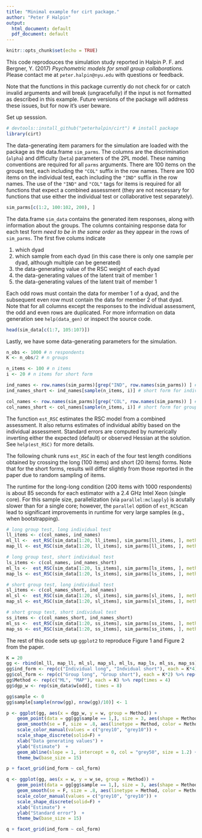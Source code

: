 ```yaml
---
title: "Minimal example for cirt package."
author: "Peter F Halpin"
output:
  html_document: default
  pdf_document: default
---
```


```r
knitr::opts_chunk$set(echo = TRUE)
```

This code reprodouces the simulation study reported in Halpin P. F. and Bergner, Y. (2017) *Psychometric models for small group collaborations.* Please contact me at `peter.halpin@nyu.edu` with questions or feedback. 

Note that the functions in this package currently do not check for or catch invalid arguments and will break (ungracefully) if the input is not formatted as described in this example. Future versions of the package will address these issues, but for now it's user beware.

Set up sesssion.

```r
# devtools::install_github("peterhalpin/cirt") # install package
library(cirt)
```

The data-generating item paramers for the simulation are loaded with the package as the data.frame `sim_parms`. The columns are the discrimination (`alpha`) and difficulty (`beta`) parameters of the 2PL model. These naming conventions are required for all `parms` arguments. There are 100 items on the groups test, each including the `"COL"` suffix in the row names. There are 100 items on the individual test, each including  the `"IND"` suffix in the row names. The use of the `"IND"` and `"COL"` tags for items is required for all functions that expect a combined assessment (they are not necessary for functions that use either the individual test or collaborative test separately).

```r
sim_parms[c(1:2, 100:102, 200), ]
```

The data.frame `sim_data` contains the generated item responses, along with information about the groups. The columns containing response data for each test form *need to be in the same order* as they appear in the rows of `sim_parms`. The first five colums indicate

1. which dyad
2. which sample from each dyad (in this case there is only one sample per dyad, although multiple can be generated)
3. the data-generating value of the RSC weight of each dyad
4. the data-generating values of the latent trait of member 1
5. the data-generating values of the latent trait of member 1

Each odd rows must contain the data for member 1 of a dyad, and the subsequent even row must contain the data for member 2 of that dyad.  Note that for all columns except the responses to the individual assessment, the odd and even rows are duplicated. For more information on data generation see `help(data_gen)` or inspect the source code.

```r
head(sim_data[c(1:7, 105:107)])
```


Lastly, we have some data-generating parameters for the simulation.

```r
n_obs <- 1000 # n respondents
K <- n_obs/2 # n groups

n_items <- 100 # n items
i <- 20 # n items for short form

ind_names <- row.names(sim_parms)[grep("IND", row.names(sim_parms)) ] # individual test
ind_names_short <- ind_names[sample(n_items, i)] # short form for individual test

col_names <- row.names(sim_parms)[grep("COL", row.names(sim_parms)) ] # group test
col_names_short <- col_names[sample(n_items, i)] # short form for group test
```

The function `est_RSC` estimates the RSC model from a combined assessment. It also returns estimates of individual abiltiy based on the individual assessment. Standard errors are computed by numerically inverting either the expected (default) or observed Hessian at the solution. See `help(est_RSC)` for more details.

The following chunk runs `est_RSC` in each of the four test length conditions obtained by crossing the long (100 items) and short (20 items) forms. Note that for the short forms, results will differ slightly from those reported in the paper due to random sampling of items.

The runtime for the long-long condition (200 items with 1000 respondents) is about 85 seconds for each estimator with a 2.4 GHz Intel Xeon (single core). For this sample size, parallelization (via `parallel:mclapply`) is acutally slower than for a single core; however, the `parallel` option of `est_RCS`can lead to significant improvements in runtime for very large samples (e.g., when bootstrapping).

```r
# long group test, long individual test
ll_items <- c(col_names, ind_names)
ml_ll <-  est_RSC(sim_data[1:20, ll_items], sim_parms[ll_items, ], method = "ML")
map_ll <- est_RSC(sim_data[1:20, ll_items], sim_parms[ll_items, ], method = "MAP")

# long group test, short individual test
ls_items <- c(col_names, ind_names_short)
ml_ls <-  est_RSC(sim_data[1:20, ls_items], sim_parms[ls_items, ], method = "ML")
map_ls <- est_RSC(sim_data[1:20, ls_items], sim_parms[ls_items, ], method = "MAP")

# short group test, long individual test
sl_items <- c(col_names_short, ind_names)
ml_sl <-  est_RSC(sim_data[1:20, sl_items], sim_parms[sl_items, ], method = "ML")
map_sl <- est_RSC(sim_data[1:20, sl_items], sim_parms[sl_items, ], method = "MAP")

# short group test, short individual test
ss_items <- c(col_names_short, ind_names_short)
ml_ss <-  est_RSC(sim_data[1:20, ss_items], sim_parms[ss_items, ], method = "ML")
map_ss <- est_RSC(sim_data[1:20, ss_items], sim_parms[ss_items, ], method = "MAP")
```

The rest of this code sets up `ggplot2` to reproduce Figure 1 and Figure 2 from the paper. 

```r
K = 20
gg <- rbind(ml_ll, map_ll, ml_sl, map_sl, ml_ls, map_ls, ml_ss, map_ss)
gg$ind_form <- rep(c("Individual long", "Indvidual short"), each = K*4)
gg$col_form <- rep(c("Group long", "Group short"), each = K*2) %>% rep(times = 2)
gg$Method <- rep(c("ML", "MAP"), each = K) %>% rep(times = 4)
gg$dgp_w <- rep(sim_data$w[odd], times = 8)

gg$sample <- 0
gg$sample[sample(nrow(gg), nrow(gg)/10)] <- 1

p <- ggplot(gg, aes(x = dgp_w, y = w, group = Method)) +
    geom_point(data = gg[gg$sample == 1,], size = 3, aes(shape = Method, color = Method)) +
    geom_smooth(se = F, size = .8, aes(linetype = Method, color = Method)) +
    scale_color_manual(values = c("grey10", "grey10")) +
    scale_shape_discrete(solid=F) +
    xlab("Data generating values") +
    ylab("Estimate")  +
    geom_abline(slope = 1, intercept = 0, col = "grey50", size = 1.2) +
    theme_bw(base_size = 15)

p + facet_grid(ind_form ~ col_form)
```

```r
q <- ggplot(gg, aes(x = w, y = w_se, group = Method)) +
    geom_point(data = gg[gg$sample == 1,], size = 3, aes(shape = Method, color = Method)) +
    geom_smooth(se = F, size = .8, aes(linetype = Method, color = Method)) +
    scale_color_manual(values = c("grey10", "grey10")) +
    scale_shape_discrete(solid=F) +
    xlab("Estimate") +
    ylab("Standard error")  +
    theme_bw(base_size = 15)

q + facet_grid(ind_form ~ col_form)
```
